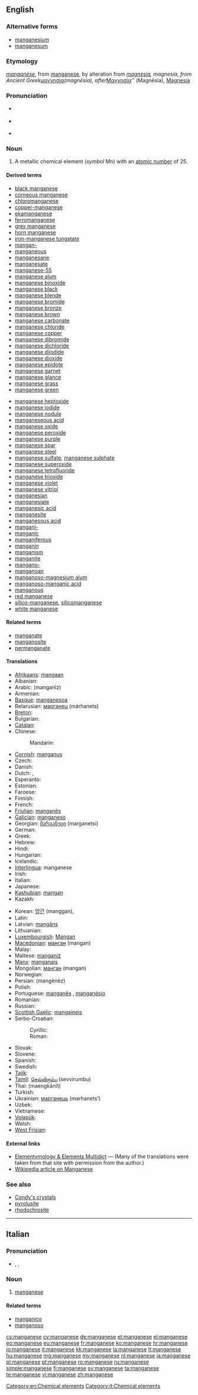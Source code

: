 {{also|manganèse}}
==English==

{{elements|Mn|chromium|Cr|iron|Fe}}

===Alternative forms===
* [[manganesium]] {{qualifier|obsolete}}
* [[manganesum]] {{qualifier|obsolete}}

===Etymology===
{{etyl|fr}} ''[[manganèse]]'', from {{etyl|it}} [[manganese#Italian|manganese]], by alteration from {{etyl|la}} ''[[magnesia#Latin|magnesia]], magnesia, from Ancient Greek ''[[μαγνησία]]'' (magnēsia), after ''[[Μαγνησία]]'' (Magnēsia), [[Magnesia]]

===Pronunciation===
* {{a|US}} {{IPA|/ˈmæŋɡəniz/}} {{X-SAMPA|/"m{Ng@niz/}}
* {{a|RP}} {{IPA|/ˈmæŋɡəniːz/}} {{X-SAMPA|/"m{Ng@ni:z/}}
* {{hyphenation|man|ga|nese}}

===Noun===
{{en-noun|-}}
{{wikipedia}}

# A metallic chemical element (''symbol'' Mn) with an [[atomic number]] of 25.

====Derived terms====
{{der-top}}
* [[black manganese]]
* [[corneous manganese]]
* [[chloromanganese]]
* [[copper-manganese]]
* [[ekamanganese]]
* [[ferromanganese]]
* [[grey manganese]]
* [[horn manganese]]
* [[iron-manganese tungstate]]
* [[mangan-]]
* [[manganeous]]
* [[manganesane]]
* [[manganesate]]
* [[manganese-55]]
* [[manganese alum]]
* [[manganese binoxide]]
* [[manganese black]]
* [[manganese blende]]
* [[manganese bromide]]
* [[manganese bronze]]
* [[manganese brown]]
* [[manganese carbonate]]
* [[manganese chloride]]
* [[manganese copper]]
* [[manganese dibromide]]
* [[manganese dichloride]]
* [[manganese diiodide]]
* [[manganese dioxide]]
* [[manganese epidote]]
* [[manganese garnet]]
* [[manganese glance]]
* [[manganese grass]]
* [[manganese green]]
{{der-mid}}
* [[manganese heptoxide]]
* [[manganese iodide]]
* [[manganese nodule]]
* [[manganeseous acid]]
* [[manganese oxide]]
* [[manganese peroxide]]
* [[manganese purple]]
* [[manganese spar]]
* [[manganese steel]]
* [[manganese sulfate]], [[manganese sulphate]]
* [[manganese superoxide]]
* [[manganese tetrafluoride]]
* [[manganese trioxide]]
* [[manganese violet]]
* [[manganese vitriol]]
* [[manganesian]]
* [[manganesiate]]
* [[manganesic acid]]
* [[manganesite]]
* [[manganesous acid]]
* [[mangani-]]
* [[manganic]]
* [[manganiferous]]
* [[manganin]]
* [[manganism]]
* [[manganite]]
* [[mangano-]]
* [[manganoan]]
* [[manganoso-magnesium alum]]
* [[manganoso-manganic acid]]
* [[manganous]]
* [[red manganese]]
* [[silico-manganese]], [[silicomanganese]]
* [[white manganese]]
{{der-bottom}}

====Related terms====
* [[manganate]]
* [[manganosite]]
* [[permanganate]]

====Translations====
{{trans-top|chemical element}}
* [[Afrikaans]]: [[mangaan]]
* Albanian: {{t-|sq|mangan|xs=Albanian}}
* Arabic: {{Arab|[[منجنيز]]}} (manganīz) {{m}}
* Armenian: {{t-|hy|մանգան|tr=mangan}}
* [[Basque]]: [[manganesoa]]
* Belarusian: [[марганец]] (márhanets) {{m}}
* [[Breton]]: {{t-|br|manganez|m|xs=Breton}}
* Bulgarian: {{t-|bg|манган|m|tr=mangán}}
* [[Catalan]]: {{t-|ca|manganès|m}}
* Chinese:
*: Mandarin: {{t-|cmn|錳|tr=měng|sc=Hani}}
* [[Cornish]]: [[manganus]]
* Czech: {{t+|cs|mangan}}
* Danish: {{t-|da|mangan}}
* Dutch: {{t+|nl|mangaan|n}}, {{t-|nl|manganium|n}}
* Esperanto: {{t+|eo|mangano|xs=Esperanto}}
* Estonian: {{t-|et|mangaan}}
* Faroese: {{t-|fo|mangan|xs=Faroese}}
* Finnish: {{t+|fi|mangaani}}
* French: {{t+|fr|manganèse|m}}
* [[Friulian]]: [[manganês]]
* [[Galician]]: [[manganeso]]
* Georgian: [[მარგანეცი]] (marganetsi)
* German: {{t+|de|Mangan|n}}
* Greek: {{t+|el|μαγγάνιο|n|tr=mangánio}}
* Hebrew: {{t+|he|מנגן|tr=mangán}}
* Hindi: {{t|hi|अयस|tr=ayas|sc=Deva}}
* Hungarian: {{t+|hu|mangán}}
* Icelandic: {{t+|is|mangan|n}}
* [[Interlingua]]: manganese
* Irish: {{t+|ga|mangainéis|xs=Irish}}
* Italian: {{t+|it|manganese}}
* Japanese: {{t+|ja|マンガン|tr=mangan}}
* [[Kashubian]]: [[mangan]]
* Kazakh: {{t-|kk|марганец|tr=marganets|sc=Cyrl|xs=Kazakh}}
{{trans-mid}}
* Korean: [[망간]] (manggan),  {{t-|ko|망가니즈|tr=mangganijeu|sc=Hang}}
* Latin: {{t+|la|manganum}}
* Latvian: [[mangāns]]
* Lithuanian: {{t+|lt|manganas|xs=Lithuanian}}
* [[Luxembourgish]]: [[Mangan]]
* [[Macedonian]]: [[манган]] (mangan) {{m}}
* Malay: {{t-|ms|mangan|xs=Malay}}
* Maltese: [[manganiż]]
* [[Manx]]: [[manganais]]
* Mongolian: [[манган]] (mangan)
* Norwegian: {{t+|no|mangan}}
* Persian: {{fa-Arab|[[منگنز]]}} (mangènèz)
* Polish: {{t+|pl|mangan|m}}
* Portuguese: [[manganês]] {{m}} {{qualifier|Brazil}}, [[manganésio]] {{qualifier|Portugal}}
* Romanian: {{t+|ro|mangan|n}}
* Russian: {{t+|ru|марганец|m|tr=márganets}}
* [[Scottish Gaelic]]: [[mangaineis]]
* Serbo-Croatian:
*: Cyrillic: {{t-|sh|манган|m|alt=ма̀нга̄н|sc=Cyrl|xs=Serbo-Croatian}}
*: Roman: {{t-|sh|mangan|m|alt=màngān|xs=Serbo-Croatian}}
* Slovak: {{t-|sk|mangán}}
* Slovene: {{t+|sl|mangan}}
* Spanish: {{t+|es|manganeso|m}}
* Swedish: {{t+|sv|mangan|n}}
* [[Tajik]]: {{t-|tg|mangan|xs=Tajik}}
* [[Tamil]]: [[செவ்விரும்பு]] (sevvirumbu)
* Thai: {{Thai|[[แมงกานีส]]}} (maengkānīt)
* Turkish: {{t+|tr|mangan}}
* Ukrainian: [[марганець]] (marhanets’) {{m}}
* Uzbek: {{t-|uz|марганец|tr=marganets|sc=Cyrl|xs=Uzbek}}
* Vietnamese: {{t-|vi|mangan|xs=Vietnamese}}
* [[Volapük]]: {{t+|vo|manganin}}
* Welsh: {{t+|cy|manganîs|xs=Welsh}}
* [[West Frisian]]: {{t-|fy|mangaan|xs=West Frisian}}
{{trans-bottom}}

====External links====
* [http://elements.vanderkrogt.net/element.php?sym=Mn Elementymology & Elements Multidict] — (Many of the translations were taken from that site with permission from the author.)
* [[w:Manganese|Wikipedia article on Manganese]]

===See also===
* [[Condy's crystals]]
* [[pyrolusite]]
* [[rhodochrosite]]

[[Category:en:Chemical elements]]

----

==Italian==

===Pronunciation===
* {{it-stress|manganése}}, {{IPA|/maŋɡaˈneze/|lang=it}}, {{X-SAMPA|/maNga"neze/}}

===Noun===
{{it-noun|manganes|m|e|i}}

# [[#English|manganese]]

====Related terms====
* [[manganico]]
* [[manganoso]]

[[Category:it:Chemical elements]]

[[cs:manganese]]
[[cy:manganese]]
[[de:manganese]]
[[et:manganese]]
[[el:manganese]]
[[eo:manganese]]
[[eu:manganese]]
[[fr:manganese]]
[[ko:manganese]]
[[hr:manganese]]
[[io:manganese]]
[[it:manganese]]
[[kk:manganese]]
[[la:manganese]]
[[lt:manganese]]
[[hu:manganese]]
[[mg:manganese]]
[[my:manganese]]
[[nl:manganese]]
[[ja:manganese]]
[[pl:manganese]]
[[pt:manganese]]
[[ro:manganese]]
[[ru:manganese]]
[[simple:manganese]]
[[fi:manganese]]
[[sv:manganese]]
[[ta:manganese]]
[[te:manganese]]
[[vi:manganese]]
[[zh:manganese]]